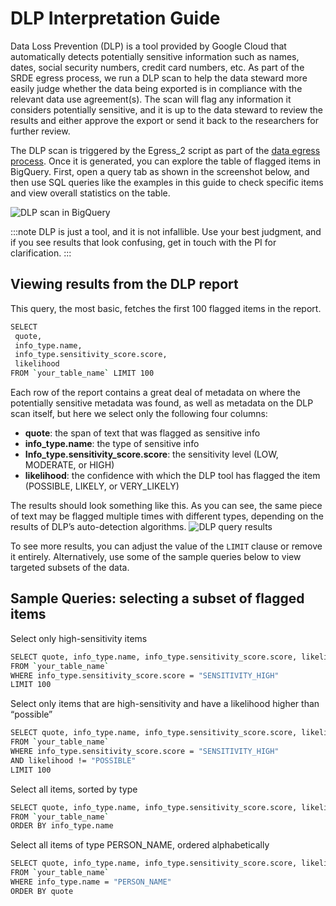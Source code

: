 # DLP Interpretation Guide

Data Loss Prevention (DLP) is a tool provided by Google Cloud that automatically detects potentially sensitive information such as names, dates, social security numbers, credit card numbers, etc. As part of the SRDE egress process, we run a DLP scan to help the data steward more easily judge whether the data being exported is in compliance with the relevant data use agreement(s). The scan will flag any information it considers potentially sensitive, and it is up to the data steward to review the results and either approve the export or send it back to the researchers for further review.

The DLP scan is triggered by the Egress_2 script as part of the [data egress process](../02_user_guide/03_data_transfers.mdx). Once it is generated, you can explore the table of flagged items in BigQuery. First, open a query tab as shown in the screenshot below, and then use SQL queries like the examples in this guide to check specific items and view overall statistics on the table.

![DLP scan in BigQuery](./static/dlp_scan_big_query.png)


:::note
 DLP is just a tool, and it is not infallible. Use your best judgment, and if you see results that look confusing, get in touch with the PI for clarification.
:::

## Viewing results from the DLP report

This query, the most basic, fetches the first 100 flagged items in the report.
```sh
SELECT
 quote,
 info_type.name,
 info_type.sensitivity_score.score,
 likelihood
FROM `your_table_name` LIMIT 100
```

Each row of the report contains a great deal of metadata on where the potentially sensitive metadata was found, as well as metadata on the DLP scan itself, but here we select only the following four columns:
-   **quote**: the span of text that was flagged as sensitive info
-   **info_type.name**: the type of sensitive info
-   **Info_type.sensitivity_score.score**: the sensitivity level (LOW, MODERATE, or HIGH)
-   **likelihood**: the confidence with which the DLP tool has flagged the item (POSSIBLE, LIKELY, or VERY_LIKELY)

The results should look something like this. As you can see, the same piece of text may be flagged multiple times with different types, depending on the results of DLP’s auto-detection algorithms.
![DLP query results](./static/dlp_query_results.png)

To see more results, you can adjust the value of the `LIMIT` clause or remove it entirely. Alternatively, use some of the sample queries below to view targeted subsets of the data.

## Sample Queries: selecting a subset of flagged items

Select only high-sensitivity items
```sh
SELECT quote, info_type.name, info_type.sensitivity_score.score, likelihood
FROM `your_table_name`
WHERE info_type.sensitivity_score.score = "SENSITIVITY_HIGH"
LIMIT 100
```

Select only items that are high-sensitivity and have a likelihood higher than “possible”
```sh
SELECT quote, info_type.name, info_type.sensitivity_score.score, likelihood
FROM `your_table_name`
WHERE info_type.sensitivity_score.score = "SENSITIVITY_HIGH"
AND likelihood != "POSSIBLE"
LIMIT 100
```

Select all items, sorted by type
```sh
SELECT quote, info_type.name, info_type.sensitivity_score.score, likelihood
FROM `your_table_name`
ORDER BY info_type.name
```

Select all items of type PERSON_NAME, ordered alphabetically
```sh
SELECT quote, info_type.name, info_type.sensitivity_score.score, likelihood
FROM `your_table_name`
WHERE info_type.name = "PERSON_NAME"
ORDER BY quote
```
